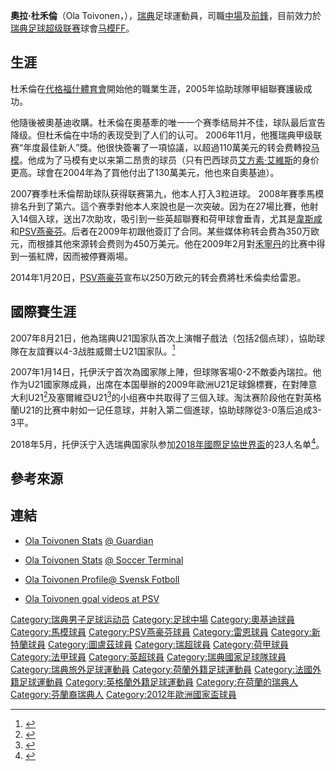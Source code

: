 {{noteta|G1=football
|1=zh-hans:埃因霍温;zh-hant:埃因霍溫;zh-hk:燕豪芬;zh-tw:恩荷芬;zh-mo:燕豪芬;
|2=zh-hans:托伊沃宁;zh-hk:杜禾倫;zh-tw:托伊沃寧;
|3=zh-hans:代格福什;zh-hk:迪加科斯;zh-tw:代格福什;
|4=zh-hans:西汉姆联;zh-hk:韋斯咸;zh-tw:西漢姆聯;
|5=zh-hans:桑德兰;zh-hk:新特蘭;zh-tw:桑德蘭;
|6=zh-hans:福伦丹;zh-hk:禾寧丹;zh-tw:福倫丹;
}}
{{Infobox Football biography 2
| playername           = 奧拉·杜禾倫<br>Ola Toivonen
| fullname             = Nils Ola Toivonen <ref>{{cite news |title=Ola? Nja, tror väl inte han tar plats i tidernas bästa Degerfors-elva |first=Stefan |last=Holm |url=http://www.aftonbladet.se/sportbladet/fotboll/landslagsfotboll/em2012/hemtillbyn/article14868186.ab |work=Aftonbladet |date=24 May 2012 |accessdate=3 June 2012 |language=sv |archive-date=2018-06-24 |archive-url=https://web.archive.org/web/20180624035708/https://www.aftonbladet.se/sportbladet/fotboll/landslagsfotboll/em2012/hemtillbyn/article14868186.ab |dead-url=no }}</ref>
| image                = SWE-SWI (17).jpg
| height               = {{height|m=1.89}}
| dateofbirth          = {{birth date and age|1986|7|3|df=y}}
| cityofbirth          = 
| countryofbirth       = {{SWE}}{{le|代格福什|Degerfors}}
| currentclub          = [[马模FF|马模FF]]
| clubnumber           = 11
| position             = [[中場|中場]]、[[前鋒_(足球)|前鋒]]
| years1   = 2003–2005 | clubs1   = [[迪加科斯體育會|代格福什]] | caps1   = 41 | goals1   = 8
| years2   = 2006       | clubs2   = [[奥尔格里特足球俱乐部|奥尔格里特]] | caps2   = 25 | goals2   = 6
| years3   = 2007–2009 | clubs3   = [[马模FF|马模FF]] | caps3   = 51 | goals3   = 17
| years4   = 2009–2014 | clubs4   = [[飞利浦埃因霍温足球俱乐部|PSV埃因霍温]] | caps4   = 139 | goals4   = 61
| years5   = 2014–2016 | clubs5   = [[雷恩足球俱乐部|雷恩]] | caps5   = 46 | goals5   = 14
| years6   = 2015–2016 | clubs6   = →[[桑德兰足球俱乐部|新特蘭]] | caps6   = 12 | goals6   = 0
| years7   = 2016–2018 | clubs7   = [[圖盧茲足球俱樂部|圖盧茲]] | caps7   = 58 | goals7   = 7
| years8   = 2018–2020      | clubs8   = [[墨爾本勝利|墨爾本勝利]] | caps8   = 38 | goals8   = 23
| years9   = 2020– | clubs9   = [[马模FF|马模FF]] | caps9   = 14 | goals9   = 4
| nationalyears1   = 2003 | nationalteam1   = 瑞典U17 | nationalcaps1   = 2 | nationalgoals1   = 0
| nationalyears2   = 2004–2005| nationalteam2   = 瑞典U19 | nationalcaps2   = 11 | nationalgoals2   = 6
| nationalyears3   = 2006–2009 | nationalteam3   = [[瑞典21歲以下國家足球隊|瑞典U21]] | nationalcaps3   = 28 | nationalgoals3   = 13
| nationalyears4   = 2007–2018 | nationalteam4   = [[瑞典国家足球队|瑞典]] | nationalcaps4   = 64 | nationalgoals4   = 14
| pcupdate             = 2020年10月4日
| ntupdate             = 
}}
'''奧拉·杜禾倫'''（Ola Toivonen，{{bd|1986年|7月3日|catIDx=Toivonen}}），[[瑞典|瑞典]]足球運動員，司職[[中場|中場]]及[[前鋒_(足球)|前鋒]]，目前效力於[[瑞典足球超级联赛|瑞典足球超级联赛]]球會[[马模FF|马模FF]]。

== 生涯 ==

杜禾倫在[[迪加科斯體育會|代格福什體育會]]開始他的職業生涯，2005年協助球隊甲組聯賽護級成功。

他隨後被奧基迪收購。杜禾倫在奧基牽的唯一一个赛季结局并不佳，球队最后宣告降级。但杜禾倫在中场的表现受到了人们的认可。 2006年11月，他獲瑞典甲级联赛“年度最佳新人”獎。他很快簽署了一項協議，以超過110萬美元的转会费轉投[[马模FF|马模]]。他成为了马模有史以来第二昂贵的球员（只有巴西球员[[艾方素·艾維斯|艾方素·艾維斯]]的身价更高。球會在2004年為了買他付出了130萬美元，他也來自奧基迪）。

2007賽季杜禾倫帮助球队获得联赛第九，他本人打入3粒进球。 2008年賽季馬模排名升到了第六。這个赛季對他本人來說也是一次突破。因为在27場比賽，他射入14個入球，送出7次助攻，吸引到一些英超聯賽和荷甲球會垂青，尤其是[[西汉姆联足球俱乐部|韋斯咸]]和[[PSV燕豪芬|PSV燕豪芬]]。后者在2009年初跟他簽訂了合同。某些媒体称转会费為350万欧元，而根據其他來源转会费则为450万美元。他在2009年2月對[[禾寧丹足球會|禾寧丹]]的比赛中得到一張紅牌，因而被停賽兩場。

2014年1月20日，[[PSV燕豪芬|PSV燕豪芬]]宣布以250万欧元的转会费將杜禾倫卖给雷恩。

== 國際賽生涯 ==

2007年8月21日，他為瑞典U21国家队首次上演帽子戲法（包括2個点球），協助球隊在友誼賽以4-3战胜威爾士U21国家队。<ref>{{cite news |url=http://news.bbc.co.uk/sport2/hi/football/league_of_wales/6955612.stm |title=Sweden U21 3 – 4 Wales U21 |publisher=BBC News |date=21 August 2007 |accessdate=10 June 2012 |archive-date=2020-10-22 |archive-url=https://web.archive.org/web/20201022110547/http://news.bbc.co.uk/sport2/hi/football/league_of_wales/6955612.stm |dead-url=no }}</ref>

2007年1月14日，托伊沃宁首次為國家隊上陣，但球隊客場0-2不敵委內瑞拉。他作为U21國家隊成員，出席在本国舉辦的2009年歐洲U21足球錦標賽，在對陣意大利U21<ref>{{cite web|url=http://soccernet.espn.go.com/match?id=267835&league=UEFA.EURO_U21&cc=5739|title=Swedenzen U21 1 – 2 Italy U21|work=soccernet.espn.go.com|publisher=espn|accessdate=24 June 2009|archive-date=2012-10-23|archive-url=https://web.archive.org/web/20121023112010/http://soccernet.espn.go.com/match?id=267835&league=UEFA.EURO_U21&cc=5739|dead-url=no}}</ref>及塞爾維亞U21<ref>{{cite web |url=http://www.uefa.com/competitions/under21/news/kind=1/newsid=841181.html |title=Sweden U21 3 – 1 Serbia U21 |work=uefa.com |publisher=UEFA |accessdate=24 June 2009 |deadurl=yes |archiveurl=https://web.archive.org/web/20090626051520/http://www.uefa.com/competitions/under21/news/kind=1/newsid=841181.html |archivedate=2009-06-26 }}</ref>的小组赛中共取得了三個入球。淘汰赛阶段他在對英格蘭U21的比赛中射如一记任意球，并射入第二個進球，協助球隊從3-0落后追成3-3平。

2018年5月，托伊沃宁入选瑞典国家队参加[[2018年國際足協世界盃|2018年國際足協世界盃]]的23人名单<ref>{{cite web|url=http://www.goal.com/en-gb/amp/news/revealed-every-world-cup-2018-squad-23-man-preliminary-lists/oa0atsduflsv1nsf6oqk576rb|title=Revealed: Every World Cup 2018 squad - Final 23-man lists - Goal.com|publisher=|accessdate=2018-06-18|archive-date=2019-12-02|archive-url=https://web.archive.org/web/20191202163541/https://www.goal.com/en-gb/amp/news/revealed-every-world-cup-2018-squad-23-man-preliminary-lists/oa0atsduflsv1nsf6oqk576rb|dead-url=no}}</ref>。

==參考來源==
{{Reflist}}

== 連結 ==
* {{en icon}} [https://web.archive.org/web/20121004212925/http://guardian.touch-line.com/StatsCentre.asp?Lang=0&CTID=51&CPID=98&pStr=Player&PLID=197271&TEID=1011 Ola Toivonen Stats] [http://www.guardian.co.uk @ Guardian]{{Wayback|url=http://www.guardian.co.uk/ |date=20071106042438 }}
* {{en icon}} [http://www.soccerterminal.com/st-st/playerDetail.do?tid=5215&ligaId=53&name=Toivonen_Ola&pid=30684&actSaison=2007 Ola Toivonen Stats]{{Wayback|url=http://www.soccerterminal.com/st-st/playerDetail.do?tid=5215&ligaId=53&name=Toivonen_Ola&pid=30684&actSaison=2007 |date=20090131173124 }} [http://www.soccerterminal.com @ Soccer Terminal]{{Wayback|url=http://www.soccerterminal.com/ |date=20090315234107 }}
* {{sv icon}} [https://web.archive.org/web/20090131223700/http://www.svenskfotboll.se/t9n.aspx?id=35&p=704887 Ola Toivonen Profile][http://www.svenskfotboll.se @ Svensk Fotboll]{{Wayback|url=http://www.svenskfotboll.se/t9n.aspx?id=35&p=704887 |date=20090131223700 }}
*[http://psv.supporterswereld.nl/?actie=spelerspaspoort&sid=115&details=spelers&tab=goals Ola Toivonen goal videos at PSV]{{dead link|date=2018年5月 |bot=InternetArchiveBot |fix-attempted=yes }}

{{2012年歐洲足球錦標賽瑞典參賽名單}}
{{2018年世界盃足球賽瑞典參賽名單}}

{{DEFAULTSORT:Toivonen, Ola}}
[[Category:瑞典男子足球运动员|Category:瑞典男子足球运动员]]
[[Category:足球中場|Category:足球中場]]
[[Category:奧基迪球員|Category:奧基迪球員]]
[[Category:馬模球員|Category:馬模球員]]
[[Category:PSV燕豪芬球員|Category:PSV燕豪芬球員]]
[[Category:雷恩球員|Category:雷恩球員]]
[[Category:新特蘭球員|Category:新特蘭球員]] 
[[Category:圖盧茲球員|Category:圖盧茲球員]] 
[[Category:瑞超球員|Category:瑞超球員]]
[[Category:荷甲球員|Category:荷甲球員]]
[[Category:法甲球員|Category:法甲球員]]
[[Category:英超球員|Category:英超球員]]
[[Category:瑞典國家足球隊球員|Category:瑞典國家足球隊球員]]
[[Category:瑞典旅外足球運動員|Category:瑞典旅外足球運動員]]
[[Category:荷蘭外籍足球運動員|Category:荷蘭外籍足球運動員]]
[[Category:法國外籍足球運動員|Category:法國外籍足球運動員]]
[[Category:英格蘭外籍足球運動員|Category:英格蘭外籍足球運動員]]
[[Category:在荷蘭的瑞典人|Category:在荷蘭的瑞典人]]
[[Category:芬蘭裔瑞典人|Category:芬蘭裔瑞典人]]
[[Category:2012年歐洲國家盃球員|Category:2012年歐洲國家盃球員]]